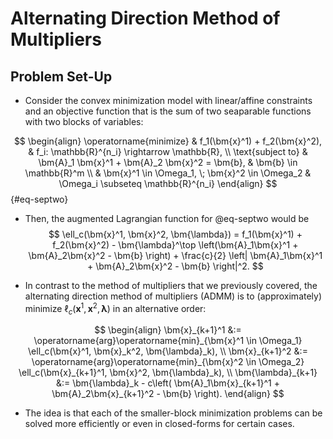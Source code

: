 # Alternating Direction Method of Multipliers

## Problem Set-Up {.smaller}

* Consider the convex minimization model with linear/affine constraints and an 
objective function that is the sum of two seaparable functions with two blocks of variables:

$$
\begin{align}
\operatorname{minimize} & f_1(\bm{x}^1) + f_2(\bm{x}^2), &  f_i: \mathbb{R}^{n_i} \rightarrow \mathbb{R}, \\
\text{subject to} & \bm{A}_1 \bm{x}^1 + \bm{A}_2 \bm{x}^2 = \bm{b}, & \bm{b} \in \mathbb{R}^m \\
& \bm{x}^1 \in \Omega_1, \; \bm{x}^2 \in \Omega_2 & \Omega_i \subseteq \mathbb{R}^{n_i}
\end{align} 
$$ {#eq-septwo}

* Then, the augmented Lagrangian function for @eq-septwo would be 
$$
\ell_c(\bm{x}^1, \bm{x}^2, \bm{\lambda}) = f_1(\bm{x}^1) + f_2(\bm{x}^2) - \bm{\lambda}^\top
\left(\bm{A}_1\bm{x}^1 + \bm{A}_2\bm{x}^2 - \bm{b} \right) + \frac{c}{2}
\left| \bm{A}_1\bm{x}^1 + \bm{A}_2\bm{x}^2 - \bm{b} \right|^2.
$$

* In contrast to the method of multipliers that we previously covered, the alternating
direction method of multipliers (ADMM) is to (approximately) minimize $\ell_c(\bm{x}^1, \bm{x}^2, \bm{\lambda})$
in an alternative order:

$$
\begin{align}
\bm{x}_{k+1}^1 &:= \operatorname{arg}\operatorname{min}_{\bm{x}^1 \in \Omega_1} 
\ell_c(\bm{x}^1, \bm{x}_k^2, \bm{\lambda}_k), \\
\bm{x}_{k+1}^2 &:= \operatorname{arg}\operatorname{min}_{\bm{x}^2 \in \Omega_2} 
\ell_c(\bm{x}_{k+1}^1, \bm{x}^2, \bm{\lambda}_k), \\
\bm{\lambda}_{k+1} &:= \bm{\lambda}_k - c\left( \bm{A}_1\bm{x}_{k+1}^1 + \bm{A}_2\bm{x}_{k+1}^2 - \bm{b} \right).
\end{align}
$$

* The idea is that each of the smaller-block minimization problems can be solved 
more efficiently or even in closed-forms for certain cases.
